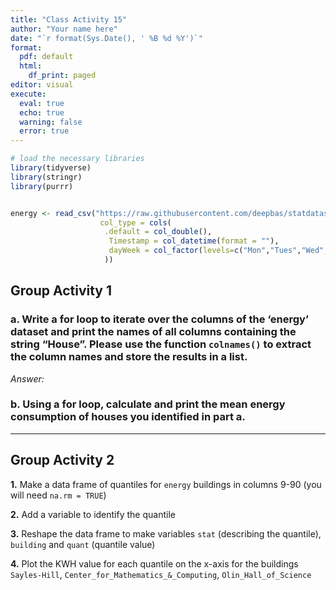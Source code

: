 ```yaml
---
title: "Class Activity 15"
author: "Your name here"
date: "`r format(Sys.Date(), ' %B %d %Y')`"
format:
  pdf: default
  html:
    df_print: paged
editor: visual
execute: 
  eval: true
  echo: true
  warning: false
  error: true
---
```


```r
# load the necessary libraries
library(tidyverse)
library(stringr)
library(purrr)


energy <- read_csv("https://raw.githubusercontent.com/deepbas/statdatasets/main/energy.csv",
                    col_type = cols(
                     .default = col_double(), 
                      Timestamp = col_datetime(format = ""),
                      dayWeek = col_factor(levels=c("Mon","Tues","Wed","Thurs","Fri","Sat","Sun"))
                     ))
```


\vspace*{1in}


## Group Activity 1

### a. Write a for loop to iterate over the columns of the 'energy' dataset and print the names of all columns containing the string "House". Please use the function `colnames()` to extract the column names and store the results in a list.

*Answer:*




### b. Using a for loop, calculate and print the mean energy consumption of houses you identified in part a.



-------------------------------------------------------------------------------------

## Group Activity 2


**1.** Make a data frame of quantiles for `energy` buildings in columns 9-90 (you will need `na.rm = TRUE`)




**2.**  Add a variable to identify the quantile




**3.**  Reshape the data frame to make variables `stat` (describing the quantile), `building` and `quant` (quantile value)




**4.**  Plot the KWH value for each quantile on the x-axis for the buildings `Sayles-Hill`, `Center_for_Mathematics_&_Computing`, `Olin_Hall_of_Science`








